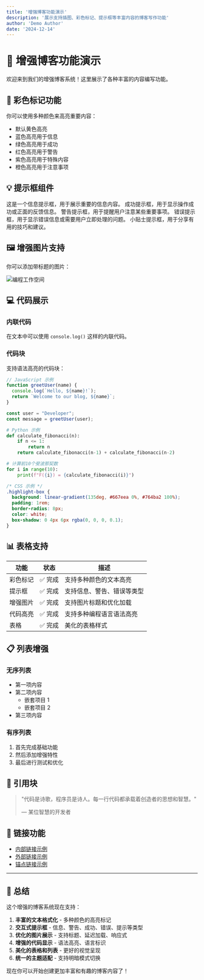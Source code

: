 ```yaml
---
title: '增强博客功能演示'
description: '展示支持插图、彩色标记、提示框等丰富内容的博客写作功能'
author: 'Demo Author'
date: '2024-12-14'
---
```


# 🎨 增强博客功能演示

欢迎来到我们的增强博客系统！这里展示了各种丰富的内容编写功能。

## 📝 彩色标记功能

你可以使用多种颜色来高亮重要内容：

- <Highlight>默认黄色高亮</Highlight>
- <Highlight color="blue">蓝色高亮用于信息</Highlight>  
- <Highlight color="green">绿色高亮用于成功</Highlight>
- <Highlight color="red">红色高亮用于警告</Highlight>
- <Highlight color="purple">紫色高亮用于特殊内容</Highlight>
- <Highlight color="orange">橙色高亮用于注意事项</Highlight>

## 💡 提示框组件

<Callout type="info">
这是一个信息提示框，用于展示重要的信息内容。
</Callout>

<Callout type="success">
成功提示框，用于显示操作成功或正面的反馈信息。
</Callout>

<Callout type="warning">
警告提示框，用于提醒用户注意某些重要事项。
</Callout>

<Callout type="error">
错误提示框，用于显示错误信息或需要用户立即处理的问题。
</Callout>

<Callout type="tip">
小贴士提示框，用于分享有用的技巧和建议。
</Callout>

## 🖼️ 增强图片支持

你可以添加带标题的图片：

<Image 
  src="https://images.unsplash.com/photo-1498050108023-c5249f4df085?w=800&h=400&fit=crop" 
  alt="编程工作空间" 
  width={800} 
  height={400}
  caption="现代化的编程工作空间展示"
/>

## 💻 代码展示

### 内联代码
在文本中可以使用 `console.log()` 这样的内联代码。

### 代码块
支持语法高亮的代码块：

```javascript
// JavaScript 示例
function greetUser(name) {
  console.log(`Hello, ${name}!`);
  return `Welcome to our blog, ${name}`;
}

const user = "Developer";
const message = greetUser(user);
```

```python
# Python 示例
def calculate_fibonacci(n):
    if n <= 1:
        return n
    return calculate_fibonacci(n-1) + calculate_fibonacci(n-2)

# 计算前10个斐波那契数
for i in range(10):
    print(f"F({i}) = {calculate_fibonacci(i)}")
```

```css
/* CSS 示例 */
.highlight-box {
  background: linear-gradient(135deg, #667eea 0%, #764ba2 100%);
  padding: 1rem;
  border-radius: 8px;
  color: white;
  box-shadow: 0 4px 6px rgba(0, 0, 0, 0.1);
}
```

## 📊 表格支持

| 功能 | 状态 | 描述 |
|------|------|------|
| 彩色标记 | ✅ 完成 | 支持多种颜色的文本高亮 |
| 提示框 | ✅ 完成 | 支持信息、警告、错误等类型 |
| 增强图片 | ✅ 完成 | 支持图片标题和优化加载 |
| 代码高亮 | ✅ 完成 | 支持多种编程语言语法高亮 |
| 表格 | ✅ 完成 | 美化的表格样式 |

## 📋 列表增强

### 无序列表
- 第一项内容
- 第二项内容
  - 嵌套项目 1
  - 嵌套项目 2
- 第三项内容

### 有序列表
1. 首先完成基础功能
2. 然后添加增强特性
3. 最后进行测试和优化

## 💬 引用块

> "代码是诗歌，程序员是诗人。每一行代码都承载着创造者的思想和智慧。"
> 
> — 某位智慧的开发者

## 🔗 链接功能

- [内部链接示例](/blogs)
- [外部链接示例](https://github.com)
- [锚点链接示例](#代码展示)

---

## 🎯 总结

这个增强的博客系统现在支持：

1. **丰富的文本格式化** - 多种颜色的高亮标记
2. **交互式提示框** - 信息、警告、成功、错误、提示等类型
3. **优化的图片展示** - 支持标题、延迟加载、响应式
4. **增强的代码显示** - 语法高亮、语言标识
5. **美化的表格和列表** - 更好的视觉呈现
6. **统一的主题适配** - 支持明暗模式切换

<Callout type="tip">
现在你可以开始创建更加丰富和有趣的博客内容了！
</Callout>